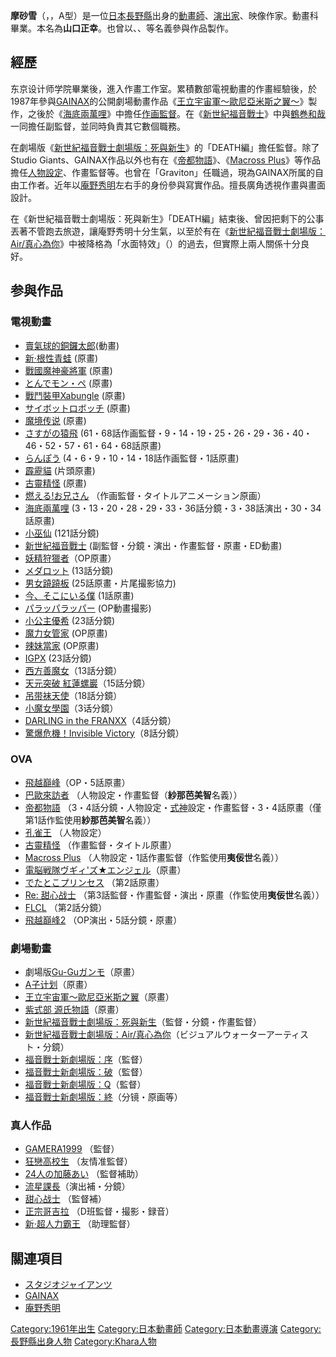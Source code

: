 {{noteTA|G1=Anime}}
{{Infobox ACG creator
|name=摩砂雪
|image_name=
|width=
|caption=
|job=動畫監督
|job2=
*[[khara|khara]]董事
|romaji=Masa Yuki
|birthname={{lang|ja|山口 正幸［やまぐち まさゆき］}}
|other_names={{lang|ja|摩田竜之<br />孩菜来子<br />円瀬克英<br />かみなりねこのO.P<br />紗那芭 美智<br />アオタカズマ<br />夷 倭世<br />摩砂一}}
|nickname=
|foreign_names={{lang|ja|摩砂 雪［まさ ゆき］}}
|english_names=
|sex=男
|date of birth={{Birth date and age|1961|1|3}}
|place of birth=[[長野縣|長野縣]]
|date of death=
|place of death=
|nationality={{JPN}}
|residence=
|height=
|weight=
|blood_type=A
|spouse=
|relatives=
|doujin_circle = 
|subordinate=
|website=
|educate=
*东京设计师学院动画科
|past=
|work=
*《[[新世紀福音戰士|新世紀福音戰士]]》系列
|award=
}}
'''摩砂雪'''（{{lang-ja|摩砂雪（まさゆき）}}，{{bd|1961年|1月3日}}，A型）是一位[[日本|日本]][[長野縣|長野縣]]出身的[[動畫師|動畫師]]、[[演出家|演出家]]、映像作家。{{link-ja|东京设计师学院|専門学校東京デザイナー学院}}動畫科畢業。本名為'''山口正幸'''。也曾以'''{{lang|ja|夷 倭世（えみし わせ）}}'''、'''{{lang|ja|摩砂一（まさかず）}}'''、'''{{lang|ja|紗那芭 美智（さなば よしとも）}}'''等名義參與作品製作。

== 經歷 ==
东京设计师学院畢業後，進入{{link-ja|Studio Giants|スタジオジャイアンツ}}作畫工作室。累積數部電視動畫的作畫經驗後，於1987年參與[[GAINAX|GAINAX]]的公開劇場動畫作品《[[王立宇宙軍～歐尼亞米斯之翼～|王立宇宙軍～歐尼亞米斯之翼～]]》製作，之後於《[[冒險少女娜汀亞|海底兩萬哩]]》中擔任[[作画監督|作画監督]]。在《[[新世紀福音戰士|新世紀福音戰士]]》中與[[鶴巻和哉|鶴巻和哉]]一同擔任副監督，並同時負責其它數個職務。

在劇場版《[[新世紀福音戰士劇場版：死與新生|新世紀福音戰士劇場版：死與新生]]》的「DEATH編」擔任監督。除了Studio Giants、GAINAX作品以外也有在《[[帝都物語|帝都物語]]》、《[[Macross_Plus|Macross Plus]]》等作品擔任[[人物設定|人物設定]]、作畫監督等。也曾在「Graviton」任職過，現為GAINAX所属的自由工作者。近年以[[庵野秀明|庵野秀明]]左右手的身份參與寫實作品。擅長廣角透視作畫與畫面設計。

在《新世紀福音戰士劇場版：死與新生》「DEATH編」結束後、曾因把剩下的公事丟著不管跑去旅遊，讓庵野秀明十分生氣，以至於有在《[[新世紀福音戰士劇場版：Air/真心為你|新世紀福音戰士劇場版：Air/真心為你]]》中被降格為「水面特效」（{{lang|ja|ビジュアルウォーターアーティスト}}）的過去，但實際上兩人關係十分良好。

== 参與作品 ==
=== 電視動畫 ===
* [[賣氣球的銅鑼太郎|賣氣球的銅鑼太郎]](動畫)
* [[根性青蛙|新·根性青蛙]] (原畫)
* [[戰國魔神豪將軍|戰國魔神豪將軍]] (原畫)
* [[とんでモン・ペ|とんでモン・ペ]] (原畫)
* [[戰鬥裝甲Xabungle|戰鬥裝甲Xabungle]] (原畫)
* [[サイボットロボッチ|サイボットロボッチ]] (原畫)
* [[魔境传说|魔境传说]] (原畫)
* [[さすがの猿飛|さすがの猿飛]] (61・68話作画監督・9・14・19・25・26・29・36・40・46・52・57・61・64・68話原畫)
* [[らんぽう|らんぽう]] (4・6・9・10・14・18話作画監督・1話原畫)
* [[霹靂貓|霹靂貓]] (片頭原畫)
* [[古靈精怪|古靈精怪]] (原畫)
* [[燃える!お兄さん|燃える!お兄さん]] （作画監督・タイトルアニメーション原画）
* [[冒險少女娜汀亞|海底兩萬哩]] (3・13・20・28・29・33・36話分鏡・3・38話演出・30・34話原畫)
* [[小巫仙|小巫仙]] (121話分鏡)
* [[新世紀福音戰士|新世紀福音戰士]] (副監督・分鏡・演出・作畫監督・原畫・ED動畫)
* [[妖精狩獵者|妖精狩獵者]]（OP原畫）
* [[メダロット|メダロット]] (13話分鏡)
* [[男女蹺蹺板|男女蹺蹺板]] (25話原畫・片尾撮影協力)
* [[今、そこにいる僕|今、そこにいる僕]] (1話原畫)
* [[パラッパラッパー|パラッパラッパー]] (OP動畫撮影)
* [[小公主優希|小公主優希]] (23話分鏡)
* [[魔力女管家|魔力女管家]] (OP原畫)
* [[辣妹當家|辣妹當家]] (OP原畫)
* [[IGPX|IGPX]] (23話分鏡)
* [[西方善魔女|西方善魔女]]（13話分鏡）
* [[天元突破_紅蓮螺巖|天元突破 紅蓮螺巖]]（15話分鏡）
* [[吊带袜天使|吊带袜天使]]（18話分鏡）
* [[小魔女學園|小魔女學園]]（3话分鏡）
* [[DARLING_in_the_FRANXX|DARLING in the FRANXX]]（4話分鏡）
* [[驚爆危機|驚爆危機！Invisible Victory]]（8話分鏡）

=== OVA ===
* [[飛越巔峰|飛越巔峰]]（OP・5話原畫）
* [[巴歐來訪者|巴歐來訪者]] （人物設定・作畫監督（'''紗那芭美智'''名義））
* [[帝都物語|帝都物語]] （3・4話分鏡・人物設定・[[式神|式神]]設定・作畫監督・3・4話原畫（僅第1話作監使用'''紗那芭美智'''名義））
* [[孔雀王|孔雀王]] （人物設定）
* [[古靈精怪|古靈精怪]] （作畫監督・タイトル原畫）
* [[Macross_Plus|Macross Plus]] （人物設定・1話作畫監督（作監使用'''夷佞世'''名義））
* [[電脳戦隊ヴギィ'ズ★エンジェル|電脳戦隊ヴギィ'ズ★エンジェル]]（原畫）
* [[でたとこプリンセス|でたとこプリンセス]] （第2話原畫）
* [[Re:_甜心战士|Re: 甜心战士]] （第3話監督・作畫監督・演出・原畫（作監使用'''夷佞世'''名義））
* [[FLCL|FLCL]] （第2話分鏡）
* [[飛越巔峰2|飛越巔峰2]] （OP演出・5話分鏡・原畫）

=== 劇場動畫 ===
* 劇場版[[Gu-Guガンモ|Gu-Guガンモ]]（原畫）
* [[A子计划|A子计划]]（原畫）
* [[王立宇宙軍|王立宇宙軍～歐尼亞米斯之翼]]（原畫）
* [[紫式部_源氏物語|紫式部 源氏物語]]（原畫）
* [[新世紀福音戰士劇場版：死與新生|新世紀福音戰士劇場版：死與新生]]（監督・分鏡・作畫監督）
* [[新世紀福音戰士劇場版：Air/真心為你|新世紀福音戰士劇場版：Air/真心為你]]（ビジュアルウォーターアーティスト・分鏡）
* [[福音戰士新劇場版：序|福音戰士新劇場版：序]]（監督）
* [[福音戰士新劇場版：破|福音戰士新劇場版：破]]（監督）
* [[福音戰士新劇場版：Q|福音戰士新劇場版：Q]]（監督）
* [[福音戰士新劇場版：終|福音戰士新劇場版：終]]（分镜・原画等）

=== 真人作品 ===
* [[GAMERA1999|GAMERA1999]] （監督）
* [[狂戀高校生|狂戀高校生]] （友情准監督）
* [[24人の加藤あい|24人の加藤あい]] （監督補助）
* [[流星課長|流星課長]]（演出補・分鏡）
* [[甜心战士_(电影)|甜心战士]] （監督補）
* [[正宗哥吉拉|正宗哥吉拉]] （D班監督・撮影・録音）
* [[新·奥特曼|新·超人力霸王]] （助理監督）

== 關連項目 ==
* [[スタジオジャイアンツ|スタジオジャイアンツ]]
* [[GAINAX|GAINAX]]
* [[庵野秀明|庵野秀明]]

{{DEFAULTSORT:Masayuki}}
[[Category:1961年出生|Category:1961年出生]]
[[Category:日本動畫師|Category:日本動畫師]]
[[Category:日本動畫導演|Category:日本動畫導演]]
[[Category:長野縣出身人物|Category:長野縣出身人物]]
[[Category:Khara人物|Category:Khara人物]]